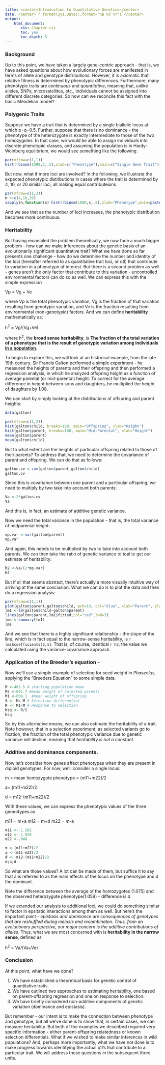 ```yaml
---
title: <center>Introduction to Quantitative Genetics</center>
date: <center>`r format(Sys.Date(),format="%B %d %Y")`</center>
output: 
    html_document:
       css: Chapter.css
       toc: yes
       toc_depth: 5
---
```


### Background

Up to this point, we have taken a largely gene-centric approach - that is, we have asked questions about how evolutionary forces are manifested in terms of allele and genotype distributions.  However, it is axiomatic that relative fitness is determined by phenotypic differences.  Furthermore, many phenotypic traits are *continuous* and *quantitative*, meaning that, unlike alleles, SNPs, microsatellites, etc., individuals cannot be assigned into different discrete categories.  So how can we reconcile this fact with the basic Mendelian model?

### Polygenic Traits

Suppose we have a trait that is determined by a single biallelic locus at which p=q=0.5.  Further, suppose that there is no dominance - the phenotype of the heterozygote is exactly intermediate to those of the two homozygotes.  In that case, we would be able to assign individuals into discrete phenotypic classes, and assuming the population is in Hardy-Weinberg equilibrium, we would see something like the following: 
```r
par(mfrow=c(1,1))
hist(rbinom(1000,2,.5),xlab=c("Phenotype"),main=c("Single Gene Trait"))
```
But now, what if more loci are involved?  In the following, we illustrate the expected phenotypic distributions in cases where the trait is determined by 4, 10, or 20 similar loci, all making equal contributeions
```r
par(mfrow=c(1,3))
n <-c(4,10,20)
sapply(n,function(x) hist(rbinom(1000,x,.5),xlab="Phenotype",main=paste(x,"Loci",sep=" ")))
```
And we see that as the number of loci increases, the phenotypic distribution becomes more continuous.  


### Heritability

But having reconciled the problem theoretically, we now face a much bigger problem - how can we make inferences about the genetic basis of an evolutionarily significant quantitative trait?  What we have done so far presents one challenge - how do we determine the number and identity of the loci (hereafter referred to as quantitative trait loci, or qtl) that contribute to variation in a phenotype of interest.  But there is a second problem as well - genes aren't the only factor that contribute to this variation - uncontrolled environmental factors can do so as well. We can express this with the simple expression

Vp = Vg + Ve

where Vp is the total phenotypic variation, Vg is the fraction of that variation resulting from genotypic variation, and Ve is the fraction resulting from environmental (non-genotypic) factors.  And we can define **heritability** mathematically as:

h^2^ = Vg/(Vg+Ve)

where h^2^, the **broad sense heritability**, is <b>The fraction of the total variation of a phenotype that is the result of genotypic variation among individuals <u>in a population</u></b>.  

To begin to explore this, we will look at an historical example, from the late 19th century.  Sir Francis Galton performed a simple experiment - he measured the heights of parents and their offspring and then performed a regression analysis, in which he analyzed offspring height as a function of average parental (or mid-parental) height.  To correct for the average difference in height between sons and daughters, he multiplied the height of daughters by 1.08.  

We can start by simply looking at the distributions of offspring and parent heights:


```r
data(galton)

par(mfrow=c(1,2))
hist(galton$child, breaks=100, main="Offspring", xlab="Height")
hist(galton$parent, breaks=100, main="Mid-Parental", xlab="Height")
mean(galton$parent)
mean(galton$child)
```
But to what extent are the heights of particular offspring related to those of their parents?  To address that, we need to determine the covariance of parent and offspring. We can do that as follows:

```r
galton.cv <-cov(galton$parent,galton$child)
galton.cv
```
Since this is covariance between one parent and a particular offspring, we need to multiply by two take into account both parents:
```r
Va <-2*galton.cv
Va
```
And this is, in fact, an estimate of additive genetic variance.

Now we need the total variance in the population - that is, the total variance of  midparental height:

```r
mp.var <-var(galton$parent)
mp.var
```
And again, this needs to be multiplied by two to take into account both parents.  We can then take the ratio of genetic variance to toal to get our estimate of heritability:
```r
h2 <-Va/(2*mp.var)
h2
```
But if all that seems abstract, there's actually a more visually intuitive way of arriving at the same conclusion.  What we can do is to plot the data and then do a regression analysis:
```r

par(mfrow=c(1,1))
plot(galton$parent,galton$child, pch=19, col="blue", xlab="Parent", ylab="Offspring")
lm1 <-lm(galton$child~galton$parent)
lines(galton$parent,lm1$fitted,col="red",lwd=3)
lms <-summary(lm1)
lms
```
And we see that there is a highly significant relationship - the slope of the line, which is in fact equal to the narrow-sense heritability, is `r lms$coefficients[2,1]`.  That is, of course, identical `r h2`, the value we calculated using the variance-covariance approach.

### Application of the Breeder's equation -

Now we'll use a simple example of selecting for seed weight in *Phaseolus*, applying the "Breeders Equation" to some simple data.
```r
M <-403.5 # starting population mean
Ms <-691.7 #mean weight of selected parents
M1 <-609.1  #mean weight of offspring
S <- Ms-M # Selection differential
R <- M1-M # Response to selection
hsq <- R/S
hsq
```

So by this alternative means, we can also estimate the heritability of a trait.  Note however, that in a selection experiment, as selected variants go to fixation, the fraction of the total phenotypic variance due to genetic variance will decline, meaning that *heritability is not a constant*.  

### Additive and dominance components.

Now let's consider how genes affect phenotypes when they are present in diploid genotypes.  For now, we'll consider a single locus:

m = mean homozygote phenotype = (m11+m22)/2

a= (m11-m22)/2

d = m12-(m11+m22)/2

With these values, we can express the phenotypic values of the three geneotypes as 

m11 = m+a
m12 = m+d
m22 = m-a

```r
m11 <- 1.202
m12 <- 1.059
m22 <-.948

m <-(m11+m22)/2
a <-(m11-m22)/2
d <- m12-(m11+m22)/2
m;a;d
```
So what are those values?  A lot can be made of them, but suffice it to say that a is referred to as the main effects of the locus on the phenotype and d the dominant.  

Note the difference between the average of the homozygotes (1.075) and the observed heterozygote phenotype(1.059) - difference is d.  


If we extended our analysis to additional loci, we could do something similar to factor in epsitatic interactions among them as well.  But here's the important point - *epistasis and dominance are consequences of genotypes that are reshuffled during meiosis and recombinaton.   Thus, from an evolutionary perspective, our major concern is the additive contributions of alleles*.  Thus, what we are most concerned with is **heritability in the narrow sense**, defined as 

h^2^ = Va/(Va+Ve)

### Conclusion

At this point, what have we done?

1.  We have established a theoretical basis for genetic control of quantitative traits.
2.  We have outlined two approaches to estimating heritability, one based on parent-offspring regression and one on response to selection.
3.  We have briefly considered non-additive components of genetic variation (dominance and epistasis).

But remember - our intent is to make the connection between phenotype and genotype, but all we've done is to show that, in certain cases, we can measure heritability.  But both of the examples we described required very specific information - either parent-offspring relatedness or known selection differentials.  What if we wished to make similar inferences in wild populations?  And, perhaps more importantly, what we have not done is to make progress towards identifying the actual qtl's that contribute to a particular trait.  We will address these questions in the subsequent three units.


